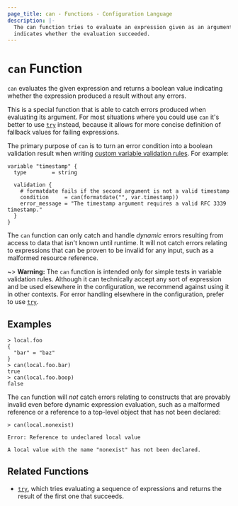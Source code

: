 ```yaml
---
page_title: can - Functions - Configuration Language
description: |-
  The can function tries to evaluate an expression given as an argument and
  indicates whether the evaluation succeeded.
---
```


# `can` Function

`can` evaluates the given expression and returns a boolean value indicating
whether the expression produced a result without any errors.

This is a special function that is able to catch errors produced when evaluating
its argument. For most situations where you could use `can` it's better to use
[`try`](/terraform/language/functions/try) instead, because it allows for more concise definition of
fallback values for failing expressions.

The primary purpose of `can` is to turn an error condition into a boolean
validation result when writing
[custom variable validation rules](/terraform/language/values/variables#custom-validation-rules).
For example:

```
variable "timestamp" {
  type        = string

  validation {
    # formatdate fails if the second argument is not a valid timestamp
    condition     = can(formatdate("", var.timestamp))
    error_message = "The timestamp argument requires a valid RFC 3339 timestamp."
  }
}
```

The `can` function can only catch and handle _dynamic_ errors resulting from
access to data that isn't known until runtime. It will not catch errors
relating to expressions that can be proven to be invalid for any input, such
as a malformed resource reference.

~> **Warning:** The `can` function is intended only for simple tests in
variable validation rules. Although it can technically accept any sort of
expression and be used elsewhere in the configuration, we recommend against
using it in other contexts. For error handling elsewhere in the configuration,
prefer to use [`try`](/terraform/language/functions/try).

## Examples

```
> local.foo
{
  "bar" = "baz"
}
> can(local.foo.bar)
true
> can(local.foo.boop)
false
```

The `can` function will _not_ catch errors relating to constructs that are
provably invalid even before dynamic expression evaluation, such as a malformed
reference or a reference to a top-level object that has not been declared:

```
> can(local.nonexist)

Error: Reference to undeclared local value

A local value with the name "nonexist" has not been declared.
```

## Related Functions

* [`try`](/terraform/language/functions/try), which tries evaluating a sequence of expressions and
  returns the result of the first one that succeeds.
